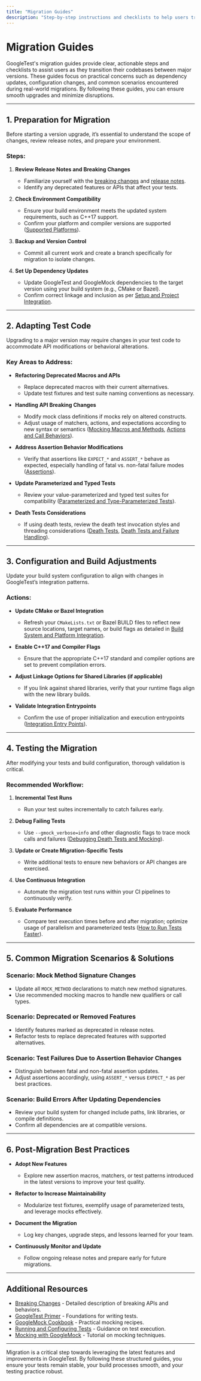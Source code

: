 ```yaml
---
title: "Migration Guides"
description: "Step-by-step instructions and checklists to help users transition their codebases between major versions—covering dependency changes, configuration updates, and advice for common scenarios experienced in real migrations."
---
```


# Migration Guides

GoogleTest's migration guides provide clear, actionable steps and checklists to assist users as they transition their codebases between major versions. These guides focus on practical concerns such as dependency updates, configuration changes, and common scenarios encountered during real-world migrations. By following these guides, you can ensure smooth upgrades and minimize disruptions.

---

## 1. Preparation for Migration

Before starting a version upgrade, it’s essential to understand the scope of changes, review release notes, and prepare your environment.

### Steps:

1. **Review Release Notes and Breaking Changes**
   - Familiarize yourself with the [breaking changes](breaking-changes) and [release notes](release-notes-history).
   - Identify any deprecated features or APIs that affect your tests.

2. **Check Environment Compatibility**
   - Ensure your build environment meets the updated system requirements, such as C++17 support.
   - Confirm your platform and compiler versions are supported ([Supported Platforms](getting-started/prerequisites-installation/system-requirements)).

3. **Backup and Version Control**
   - Commit all current work and create a branch specifically for migration to isolate changes.

4. **Set Up Dependency Updates**
   - Update GoogleTest and GoogleMock dependencies to the target version using your build system (e.g., CMake or Bazel).
   - Confirm correct linkage and inclusion as per [Setup and Project Integration](getting-started/configuration-first-run/configuration-setup).

---

## 2. Adapting Test Code

Upgrading to a major version may require changes in your test code to accommodate API modifications or behavioral alterations.

### Key Areas to Address:

- **Refactoring Deprecated Macros and APIs**
  - Replace deprecated macros with their current alternatives.
  - Update test fixtures and test suite naming conventions as necessary.

- **Handling API Breaking Changes**
  - Modify mock class definitions if mocks rely on altered constructs.
  - Adjust usage of matchers, actions, and expectations according to new syntax or semantics ([Mocking Macros and Methods](api-reference/matchers-and-mocking/mocking-macros-and-methods), [Actions and Call Behaviors](api-reference/matchers-and-mocking/actions-and-call-behaviors)).

- **Address Assertion Behavior Modifications**
  - Verify that assertions like `EXPECT_*` and `ASSERT_*` behave as expected, especially handling of fatal vs. non-fatal failure modes ([Assertions](api-reference/core-testing-api/assertions)).

- **Update Parameterized and Typed Tests**
  - Review your value-parameterized and typed test suites for compatibility ([Parameterized and Type-Parameterized Tests](api-reference/core-testing-api/parameterized-and-type-parameterized-tests)).

- **Death Tests Considerations**
  - If using death tests, review the death test invocation styles and threading considerations ([Death Tests](api-reference/specialized-testing-apis/death-tests), [Death Tests and Failure Handling](guides/advanced-testing-strategies/death-and-failure-tests)).

---

## 3. Configuration and Build Adjustments

Update your build system configuration to align with changes in GoogleTest’s integration patterns.

### Actions:

- **Update CMake or Bazel Integration**
  - Refresh your `CMakeLists.txt` or Bazel BUILD files to reflect new source locations, target names, or build flags as detailed in [Build System and Platform Integration](concepts/integration-patterns-advanced/build-system-and-platform-integration).

- **Enable C++17 and Compiler Flags**
  - Ensure that the appropriate C++17 standard and compiler options are set to prevent compilation errors.

- **Adjust Linkage Options for Shared Libraries (if applicable)**
  - If you link against shared libraries, verify that your runtime flags align with the new library builds.

- **Validate Integration Entrypoints**
  - Confirm the use of proper initialization and execution entrypoints ([Integration Entry Points](overview/architecture-features/integration-entrypoints)).

---

## 4. Testing the Migration

After modifying your tests and build configuration, thorough validation is critical.

### Recommended Workflow:

1. **Incremental Test Runs**
   - Run your test suites incrementally to catch failures early.

2. **Debug Failing Tests**
   - Use `--gmock_verbose=info` and other diagnostic flags to trace mock calls and failures ([Debugging Death Tests and Mocking](faq/advanced-usage-and-performance/debugging-death-tests-and-mocking)).

3. **Update or Create Migration-Specific Tests**
   - Write additional tests to ensure new behaviors or API changes are exercised.

4. **Use Continuous Integration**
   - Automate the migration test runs within your CI pipelines to continuously verify.

5. **Evaluate Performance**
   - Compare test execution times before and after migration; optimize usage of parallelism and parameterized tests ([How to Run Tests Faster](faq/advanced-usage-and-performance/how-to-run-tests-faster)).

---

## 5. Common Migration Scenarios & Solutions

### Scenario: Mock Method Signature Changes

- Update all `MOCK_METHOD` declarations to match new method signatures.
- Use recommended mocking macros to handle new qualifiers or call types.

### Scenario: Deprecated or Removed Features

- Identify features marked as deprecated in release notes.
- Refactor tests to replace deprecated features with supported alternatives.

### Scenario: Test Failures Due to Assertion Behavior Changes

- Distinguish between fatal and non-fatal assertion updates.
- Adjust assertions accordingly, using `ASSERT_*` versus `EXPECT_*` as per best practices.

### Scenario: Build Errors After Updating Dependencies

- Review your build system for changed include paths, link libraries, or compile definitions.
- Confirm all dependencies are at compatible versions.

---

## 6. Post-Migration Best Practices

- **Adopt New Features**
  - Explore new assertion macros, matchers, or test patterns introduced in the latest versions to improve your test quality.

- **Refactor to Increase Maintainability**
  - Modularize test fixtures, exemplify usage of parameterized tests, and leverage mocks effectively.

- **Document the Migration**
  - Log key changes, upgrade steps, and lessons learned for your team.

- **Continuously Monitor and Update**
  - Follow ongoing release notes and prepare early for future migrations.

---

## Additional Resources

- [Breaking Changes](breaking-changes) - Detailed description of breaking APIs and behaviors.
- [GoogleTest Primer](primer.md) - Foundations for writing tests.
- [GoogleMock Cookbook](gmock_cook_book.md) - Practical mocking recipes.
- [Running and Configuring Tests](api-reference/core-testing-api/running-and-configuring-tests) - Guidance on test execution.
- [Mocking with GoogleMock](guides/advanced-testing-strategies/mocking-with-googlemock) - Tutorial on mocking techniques.

---

Migration is a critical step towards leveraging the latest features and improvements in GoogleTest. By following these structured guides, you ensure your tests remain stable, your build processes smooth, and your testing practice robust.